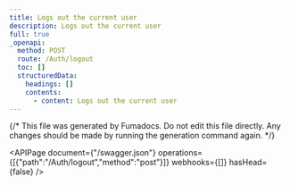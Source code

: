 ```yaml
---
title: Logs out the current user
description: Logs out the current user
full: true
_openapi:
  method: POST
  route: /Auth/logout
  toc: []
  structuredData:
    headings: []
    contents:
      - content: Logs out the current user
---
```


{/* This file was generated by Fumadocs.
Do not edit this file directly. Any changes should be made by running the generation command again. */}

<APIPage document={"/swagger.json"} operations={[{"path":"/Auth/logout","method":"post"}]} webhooks={[]} hasHead={false} />